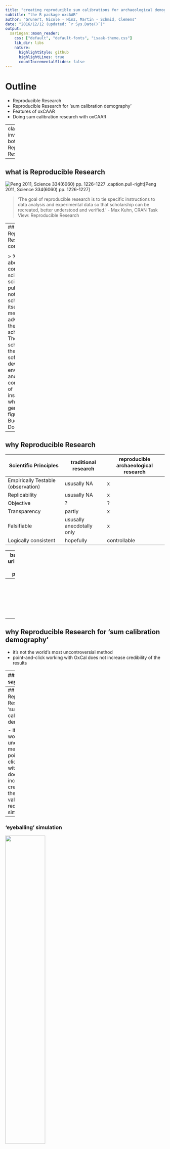 ```yaml
---
title: "creating reproducible sum calibrations for archaeological demographic assessments"
subtitle: "the R package oxcAAR"
author: "Grunert, Nicole - Hinz, Martin - Schmid, Clemens"
date: "2016/12/12 (updated: `r Sys.Date()`)"
output:
  xaringan::moon_reader:
    css: ["default", "default-fonts", "isaak-theme.css"]
    lib_dir: libs
    nature:
      highlightStyle: github
      highlightLines: true
      countIncrementalSlides: false
---
```

# Outline

- Reproducible Research
- Reproducible Research for 'sum calibration demography'
- Features of oxCAAR
- Doing sum calibration research with oxCAAR

---
class: inverse, bottom
# Reproducible Research

---

## what is Reproducible Research

![Peng 2011, Science 334(6060) pp. 1226-1227](images/F1.large.jpg)
.caption.pull-right[Peng 2011, Science 334(6060) pp. 1226-1227]

> 'The goal of reproducible research is to tie specific instructions to data analysis and experimental data so that scholarship can be recreated, better understood and verified.' - Max Kuhn, CRAN Task View: Reproducible Research


---
## what is Reproducible Research cont.

<center>
<img src="images/journal.pbio.1002506.g001.PNG" style="width: 33%;"/>
</center>
.caption.pull-right[Gorgolewski & Poldrack 2016]

> 'An article about computational science in a scientic publication is not the scholarship itself, it is merely advertising of the scholarship. The actual scholarship is the complete software development environment and the complete set of instructions which generated the figures.' - Buckheit and Donoho 1995

---

## why Reproducible Research

| Scientific Principles | traditional research | reproducible archaeological research |
|------------------------------------|---------------------------|--------------------------------------|
| Empirically Testable (observation) | ususally NA | x |
| Replicability | ususally NA | x |
| Objective | ? | ? |
| Transparency | partly | x |
| Falsifiable | ususally anecdotally only | x |
| Logically consistent | hopefully | controllable |

---
background-image: url(images/duffy.gif)
background-position: 50% 80%

## why also Reproducible Research

- why every time reinvent the wheel?
  - waste of tax money
  - constant frustration!
  - why should knowledge die with the scientist?

---
class: inverse, bottom
# Reproducible Research for 'sum calibration demography'

---
## why Reproducible Research for 'sum calibration demography'

- it's not the world's most uncontroversial method
- point-and-click working with OxCal does not increase credibility of the results

---
### you might say

> but OxCal includes a scripting language which can be used for reproducibility!

<pre>
Sequence("my_sequence"){
  Boundary("begin");
  Phase("first"){
    R_Date("ABC-123", 5020, 20);
    R_Date("ABC-321", 5200, 20);};
  Boundary("between");
  Phase("second"){
  R_Date("CBA-123", 5010, 20);
  R_Date("CBA-321", 4810, 20);};
  Boundary("end");
};
</pre>

---
## why Reproducible Research for 'sum calibration demography'

- it's not the world's most uncontroversial method
- point-and-click working with OxCal does not increase credibility of the results
- validation requires simulations

---
### 'eyeballing' simulation

<div class="pull-left">
<img src="images/bamforth_grund_fig1.png" style="width: 50%;"/>
<br/>
.caption[Bamforth & Grund 2012]
</div>
<div class="pull-right">
<img src="images/bg_resim.png" style="width: 100%;"/>
<br/>
.caption[resimulation with the same parameters, mean of 100 iterations]
</div>
<hr  style="clear:both;"/>

Bamforth & Grund 2012: Using two arbitrary simulated results for assuming correlation between 14C sum calibration and shape of the cal curve

---
## why Reproducible Research for 'sum calibration demography'

- it's not the world's most uncontroversial method
- point-and-click working with OxCal does not increase credibility of the results
- validation requires simulations
  - simulation requires repetition

---
### the 'ucl approach'

> We fitted an exponential GLM with a quasi-Poisson distributed error to a SCDPD constructed from all 14C dates from the entire study area, using the wider date range of 4,000–10,000 cal. BP (Fig. 2, Supplementary Table S1). Simulated SCDPDs (50,000) for each demographic region were generated by sampling n calendar dates from under the fitted GLM where n is the number of site phases in each region, and then converting to n14C dates by sampling from the calibration curve error at the corresponding calendar date. The simulated 14C dates were rounded using a Monte Carlo method to give the same proportion of different date roundings as that used by 14C laboratories, assigned errors by sampling with replacement from observed 14C data errors, and then calibrated using the same procedure as for the observed data. Finally, the simulated calibrated date probability distributions were summed and normalized to unity. - Shennan et al. 2013

---
### the 'ucl approach', for a lot of colleagues

> Chúng tôi trang bị GLM theo cấp số nhân với sai số phân bố quasi-Poisson cho SCDPD được xây dựng từ tất cả các ngày 14C từ toàn bộ khu vực nghiên cứu, sử dụng phạm vi ngày rộng hơn từ 4.000-10.000 cal. BP (Hình 2, Bảng bổ sung S1). Mô phỏng SCDPDs (50.000) cho mỗi khu vực nhân khẩu học được tạo ra bằng cách lấy mẫu n ngày tháng theo GLM được trang bị trong đó n là số pha của từng khu vực, sau đó chuyển thành ngày n14C bằng cách lấy mẫu từ sai số đường chuẩn tại lịch tương ứng ngày. Các ngày 14C mô phỏng được làm tròn bằng phương pháp Monte Carlo để cung cấp cùng tỷ lệ các vòng ngày khác nhau như được sử dụng bởi các phòng thí nghiệm 14C, được gán lỗi bằng cách lấy mẫu thay thế từ các lỗi dữ liệu 14C quan sát được, và hiệu chuẩn bằng cách sử dụng quy trình tương tự như dữ liệu. Cuối cùng, các bản phân phối xác suất ngày được hiệu chỉnh mô phỏng được tổng hợp và chuẩn hóa thành sự thống nhất. - Shennan et al. 2013

---
background-image: url(images/316px-Dr._Robert_Goddard_at_Clark_University_-_GPN-2002-000130.jpg)
background-size: cover
class: inverse, bottom

### Rocket Science!

---
## why Reproducible Research for 'sum calibration demography'

- it's not the world's most uncontroversial method
- point-and-click working with OxCal does not increase credibility of the results
- validation requires simulations
  - simulation requires repetition
  - when it comes to more complicated scripting, the actual script is beneficial for reproduction
- eg. 'R' +1

---
### Several possibilities for calibration

#### outside of R
* CalPal, BCal, CALIB, Fairbanks calibration, OxCal, iosacal, MatCal
* [calibrator](https://github.com/ISAAKiel/calibrator)
* ChronoModel

#### within R
* [Bchron](http://cran.rstudio.com/web/packages/Bchron/index.html)
  * ![Andrew Parnell](images/parnell.jpeg) Andrew Parnell
* [rcarbon](https://cran.r-project.org/web/packages/rcarbon/index.html)
  * ![Andrew Bevan](images/bevan.jpeg) Andrew Bevan
* [oxcAAR](https://cran.r-project.org/web/packages/oxcAAR/index.html)
  * ![ISAAK](images/isaak.png) ISAAK

---
### Why another calibration package?

*1. Every package produces slightly different results*

<img src="images/comp_results_packages-1.png" style="width: 50%" class="pull-left">

<img src="images/comp_results_packages_detail-1.png" style="width: 50%" class="pull-right">

*2. Sequential Calibration with other tools (currently) not available*

<img src="images/make_string_for_sequence_calibration-1.png" style="width: 33%">

---
## why Reproducible Research for 'sum calibration demography'

- it's not the world's most uncontroversial method
- point-and-click working with OxCal does not increase credibility of the results
- validation requires simulations
  - simulation requires repetition
  - when it comes to more complicated scripting, the actual script is beneficial for reproduction
- eg. 'R' +1
- Sometimes it might be more 'reproducible' if you accept general standard software
  - in the long run actually you should change the standard, if it is opaque ...

---
class: inverse, bottom
# Features of oxCAAR

---
## Idea

 oxcAAR is a R package to **calibrate**, **simulate** and **sum** <sup>14</sup>C dates using **OxCal** as calibration engine

```r
if(!require('devtools')) install.packages('devtools')
library(devtools)
install_github('ISAAKiel/oxcAAR')
library(oxcAAR)
library(dplyr)
library(broom)
library(ggplot2)
```

```r
quickSetupOxcal() # download Oxcal to tempory folder
oxcalCalibrate( bp=5000, std=20) # do the calibration
```

---
## Accessing the calibration result - structure

```r
my_cal_date <- oxcalCalibrate( bp=5000, std=20)
str(my_cal_date, max.level = 3)
```

---
## Accessing the calibration result - for basic plot

```r
plot(
  my_cal_date$`1`$raw_probabilities$dates,
  my_cal_date$`1`$raw_probabilities$probabilities,
  type = "l", xlab = "years", ylab = "probs"
)
```

---
## Features - plotting an individual date

Plotting an individual date

```r
oxcalCalibrate( bp=5000, std=20) %>% plot()
```

---
## Features - plotting multiple dates

```r
oxcalCalibrate( bp=c(5000,5200), std=c(20,25)) %>% plot()
```

---
## Features - plotting on the calibration curve

```r
oxcalCalibrate( bp=c(5000,5200), std=c(20,25)) %>% calcurve_plot()
```

---
class: inverse, bottom
# Simulation

---
## Features - simulating a R_Date

```r
oxcalSimulate(-3400, 25, "SimDate_1") %>% plot()
```

---
## Features - simulating a sum calibration

```r
oxcalSumSim(
  timeframe_begin = -4000, # From when
  timeframe_end = -3000, # To when
  n = 50, # Number of dates
  stds = 35, # Standard deviation of dates (can also be a vector of length n)
  date_distribution = "uniform" # random uniform; alternatively: equidist for equidistant dates
) %>% plot()
```

---
### A sample (simulated) Dataset:

```r
# random sample
my_bc_dates <- c(
  sample(6000:5001, 30),
  sample(5000:4001, 60),
  sample(4000:3001, 30)
)

# back calibration
intcal13 <- read.csv(
  "http://www.radiocarbon.org/IntCal13%20files/intcal13.14c",
  skip = 11, header=F)[,1:2]
colnames(intcal13) <- c("CAL BP", "14C age")
calf <- function(this_bp) {
  approx(intcal13$`CAL BP`,
         intcal13$`14C age`,
         this_bp)$y
}

my_bp_dates <- data.frame(names = 1:length(my_bc_dates),
                          bp = calf(my_bc_dates),
                          std = sample(c(25,33,50, 100), replace = T, size = length(my_bc_dates)))
```

```r
my_result_data <- R_Date(names = my_bp_dates$names,
                         r_dates = my_bp_dates$bp,
                         std = my_bp_dates$std) %>% oxcal_Sum() %>%
  executeOxcalScript() %>%
  readOxcalOutput() %>%
  parseOxcalOutput(only.R_Date = FALSE, first = TRUE)

plot(my_result_data)
```

---
### Simulating a random envelope
.pull-left[
```r
sim_result <- my_bp_dates %>%
  broom::bootstrap(2) %>%
  do(
    oxcalSumSim(
      n = nrow(my_bp_dates),
      stds = sample(my_bp_dates$std),
      timeframe_begin = -4000,
      timeframe_end = -1000,
      date_distribution = "uniform"
    )$raw_probabilities
  )

alpha = .05

envelope <- sim_result %>%
  group_by(dates) %>%
  summarize(
    low=quantile(probabilities, alpha / 2),
    high=quantile(probabilities, 1 - alpha / 2)
  )

# my_raw_probabilities <-
# my_result_data$` Sum `$raw_probabilities
#
# ggplot() +
#   geom_ribbon(data = envelope,
#               aes(x=dates,
#                   ymin=low,
#                   ymax = high),
#               alpha = .3) + 
#   geom_line(data = my_raw_probabilities,
#             aes(x=dates,
#                 y=probabilities),
#             color="red")
```
]

.pull-right[
```r
my_raw_probabilities <-
my_result_data$` Sum `$raw_probabilities
ggplot() +
  geom_ribbon(data = envelope, aes(x=dates,ymin=low, ymax = high), alpha = .3) + 
  geom_line(data = my_raw_probabilities, aes(x=dates,y=probabilities), color="red")
```
]

---
class: inverse, bottom
# Summary

---
background-image: url(images/logos/isaak_with_text.png)
background-position: bottom right
## oxCAAR as tool for reproducible 14C based research

* brings together the standard calibration tool and a mighty analytical environment
* adds the possibility to easy script simulations
* makes code exchange and discussion of methods and results very easy

https://cran.r-project.org/web/packages/oxcAAR/index.html

https://github.com/ISAAKiel/oxcAAR

<br>
<br>
<br>

.pull-left[### Thats all, folks!]
